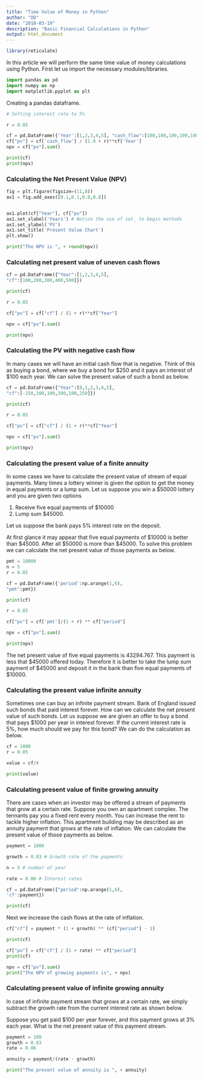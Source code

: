 ```yaml
---
title: "Time Value of Money in Python"
author: "DD"
date: "2018-03-19"
description: "Basic Financial Calculations in Python"
output: html_document
---
```


```r
library(reticulate)

```


In this article we will perform the same time value of money calculations using Python. First let us import the necessary modules/libraries.

```python

import pandas as pd
import numpy as np
import matplotlib.pyplot as plt

```

Creating a pandas dataframe.

```python

# Setting interest rate to 5%

r = 0.05

cf = pd.DataFrame({'Year':[1,2,3,4,5], "cash_flow":[100,100,100,100,100]})
cf["pv"] = cf['cash_flow'] / (1.0 + r)**cf['Year']
npv = cf["pv"].sum()

print(cf)
print(npv)


```

### Calculating the Net Present Value (NPV)

```python

fig = plt.figure(figsize=(11,8))
ax1 = fig.add_axes([0.1,0.1,0.8,0.8])


ax1.plot(cf["Year"], cf["pv"])
ax1.set_xlabel('Years') # Notice the use of set_ to begin methods
ax1.set_ylabel('PV')
ax1.set_title('Present Value Chart')
plt.show()

print("The NPV is ", + round(npv))

```


### Calculating net present value of uneven cash flows

```python

cf = pd.DataFrame({"Year":[1,2,3,4,5],
"cf":[100,200,300,400,500]})

print(cf)

```

```python

r = 0.05

cf["pv"] = cf["cf"] / (1 + r)**cf["Year"]

npv = cf["pv"].sum()

print(npv)

```

### Calculating the PV with negative cash flow

In many cases we will have an initial cash flow that is negative. Think of this as buying a bond, where we buy a bond for \$250 and it pays an interest of $100 each year. We can solve the present value of such a bond as below.

```python

cf = pd.DataFrame({"Year":[0,1,2,3,4,5],
"cf":[-250,100,100,100,100,250]})

print(cf)

```

```python

r = 0.05

cf["pv"] = cf["cf"] / (1 + r)**cf["Year"]

npv = cf["pv"].sum()

print(npv)


```


### Calculating the present value of a finite annuity

In some cases we have to calculate the present value of stream of equal payments. Many times a lottery winner is given the option to get the money in equal payments or a lump sum. Let us suppose you win a $50000 lottery and you are given two options

1. Receive five equal payments of $10000
2. Lump sum $45000.

Let us suppose the bank pays 5% interest rate on the deposit.

At first glance it may appear that five equal payments of \$10000 is better than \$45000. After all \$50000 is more than $45000. To solve this problem we can calculate the net present value of those payments as below.

```python

pmt = 10000
n = 5
r = 0.05

cf = pd.DataFrame({'period':np.arange(1,6),
"pmt":pmt})

print(cf)


```

```python

r = 0.05

cf["pv"] = cf['pmt']/(1 + r) ** cf["period"]

npv = cf["pv"].sum()

print(npv)

```


The net present value of five equal payments is 43294.767. This payment is less that \$45000 offered today. Therefore it is better to take the lump sum payment of \$45000 and deposit it in the bank than five equal payments of \$10000.

### Calculating the present value infinite annuity

Sometimes one can buy an infinite payment stream. Bank of England issued such bonds that paid interest forever. How can we calculate the net present value of such bonds. Let us suppose we are given an offer to buy a bond that pays $1000 per year in interest forever. If the current interest rate is 5%, how much should we pay for this bond? We can do the calculation as below.

```python

cf = 1000
r = 0.05

value = cf/r

print(value)

```


### Calculating present value of finite growing annuity

There are cases when an investor may be offered a stream of payments that grow at a certain rate. Suppose you own an apartment complex. The tennants pay you a fixed rent every month. You can increase the rent to tackle higher inflation. This apartment building may be described as an annuity payment that grows at the rate of inflation. We can calculate the present value of those payments as below.

```python

payment = 1000

growth = 0.03 # Growth rate of the payments

n = 5 # number of year

rate = 0.06 # Interest rates

cf = pd.DataFrame({"period":np.arange(1,6),
'cf':payment})

print(cf)

```

Next we increase the cash flows at the rate of inflation.

```python

cf["cf"] = payment * (1 + growth) ** (cf["period"] - 1)

print(cf)

```

```python

cf["pv"] = cf["cf"] / (1 + rate) ** cf["period"]
print(cf)

```

```python

npv = cf["pv"].sum()
print("The NPV of growing payments is", + npv)


```


### Calculating present value of infinite growing annuity

In case of infinite payment stream that grows at a certain rate, we simply subtract the growth rate from the current interest rate as shown below.

Suppose you get paid $100 per year forever, and this payment grows at 3% each year. What is the net present value of this payment stream.


```python

payment = 100
growth = 0.03
rate = 0.06

annuity = payment/(rate - growth)

print("The present value of annuity is ", + annuity)

```

